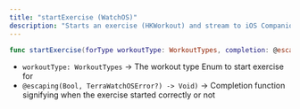 ```yaml
---
title: "startExercise (WatchOS)"
description: "Starts an exercise (HKWorkout) and stream to iOS Companion"
---
```

```swift swift
func startExercise(forType workoutType: WorkoutTypes, completion: @escaping(Bool, TerraWatchOSError?) -> Void))

```

*   `workoutType: WorkoutTypes` -> The workout type Enum to start exercise for
*   `@escaping(Bool, TerraWatchOSError?) -> Void)` -> Completion function signifying when the exercise started correctly or not



